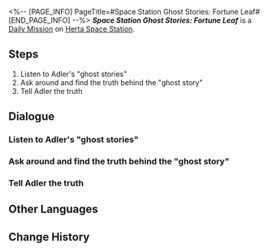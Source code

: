 <%-- [PAGE_INFO]
PageTitle=#Space Station Ghost Stories: Fortune Leaf#
[END_PAGE_INFO] --%>
{{Stub|Dialogue.}}
{{Mission Infobox
|id            = 3000803
|title         = 
|image         = <!--Mission Space Station Ghost Stories Fortune Leaf.png-->
|type          = Daily
|event_name    = 
|chapter       = 
|requirements  = {{subst:void|<!--Unknown: {"Type":"Manual"}-->}}
|summary       = <!--official mission summary from Fate's Atlas-->
|characters    = Trailblazer
|startLocation = [[Herta Space Station]] - [[Storage Zone]]
|world         = Herta Space Station
|area          = Storage Zone
|prev          = 
|next          = 
|rewards       = Credit*5,000
}}
'''''Space Station Ghost Stories: Fortune Leaf''''' is a [[Daily Mission]] on [[Herta Space Station]].

==Steps==
# Listen to Adler's "ghost stories"
# Ask around and find the truth behind the "ghost story"
# Tell Adler the truth

<!--
==Gameplay Notes==

--><!--
==Trial Character==

-->
==Dialogue==
{{Stub Dialogue}}

===Listen to Adler's "ghost stories"===
{{Mission Description|type=daily|location=Storage Zone|Sounds like Adler has gotten hold of a new "ghost story." Meet up with Adler at the special spot and ask about the story this time.}}
{{Dialogue Start}}
:{{tx}}
{{Dialogue End}}

===Ask around and find the truth behind the "ghost story"===
{{Mission Description|type=daily|location=Base Zone|update|Ask around the space station, find the researcher rumored to have been promoted to the backbone of the department, and investigate the truth behind the Legend of the Fortune Leaf.}}
{{Dialogue Start}}
:{{tx}}
{{Dialogue End}}

===Tell Adler the truth===
{{Mission Description|type=daily|location=Storage Zone|update|It feels like there's something deeper behind the Legend of the Fortune Leaf, but there's no way to find out more information currently. Inform Adler of the current situation.}}
{{Dialogue Start}}
:{{tx}}
{{Dialogue End}}

==Other Languages==
{{Other Languages
|en   = Space Station Ghost Stories: Fortune Leaf
|zhs  = 空间站怪谈：幸运之签
|zht  = 太空站怪談：幸運籤
|ja   = 宇宙ステーションの怪談：幸運のくじ
|ko   = 우주정거장 괴담: 행운의 쪽지
|es   = Historias de miedo de la Estación Espacial: la hoja de la fortuna
|fr   = Histoires de fantômes de la station spatiale&nbsp;: Feuille du bonheur
|ru   = Истории о привидениях на космической станции: Бирка удачи
|th   = เรื่องลี้ลับในสถานีอวกาศ: แผ่นเสี่ยงทาย
|vi   = Chuyện Lạ Trạm Không Gian: Thăm May Mắn
|de   = Raumstation-Geistergeschichten: Glücksblatt
|id   = Kisah Misteri Stasiun Luar Angkasa: Pesan Keberuntungan
|pt   = Histórias de Fantasma da Estação Espacial: Trevo da Sorte
}}

==Change History==
{{Change History|1.0}}
